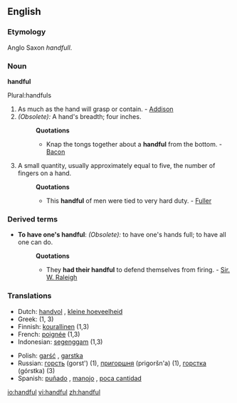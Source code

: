 ==English==

===Etymology===
Anglo Saxon ''handfull''.
===Noun===
'''handful'''

Plural:handfuls 
#As much as the hand will grasp or contain. - [[Addison]]
#''(Obsolete):'' A hand's breadth; four inches. 
#:'''Quotations'''
#:*Knap the tongs together about a '''handful''' from the bottom. - [[Bacon]]
#A small quantity, usually approximately equal to five, the number of fingers on a hand.
#:'''Quotations'''
#:*This '''handful''' of men were tied to very hard duty. - [[Fuller]]

===Derived terms===
*'''To have one's handful''': ''(Obsolete):'' to have one's hands full; to have all one can do.
*:'''Quotations'''
*:*They '''had their handful''' to defend themselves from firing. - [[Sir. W. Raleigh]]

===Translations===
{{top}}
*Dutch: [[handvol]] {{n}}, [[kleine hoeveelheid]] {{f}}
*Greek: {{trad|el|χούφτα}} {{f}} (1, 3)
*Finnish: [[kourallinen]] (1,3)
*French: [[poignée]] {{f}} (1,3)
*Indonesian: [[genggam|segenggam]] (1,3)
{{mid}}
*Polish: [[garść]] {{f}}, [[garstka]] {{f}}
*Russian: [[горсть]] (gorst') {{f}} (1), [[пригоршня]] (prigoršn'a) {{f}} (1), [[горстка]] (górstka) {{f}} (3)
*Spanish: [[puñado]] {{m}}, [[manojo]] {{m}}, [[poca cantidad]] {{f}}
{{bottom}}

[[io:handful]]
[[vi:handful]]
[[zh:handful]]